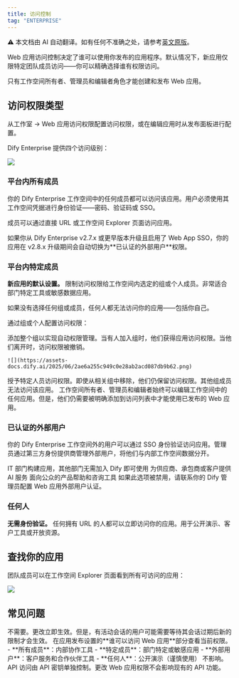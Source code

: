 ```yaml
---
title: 访问控制
tag: "ENTERPRISE"
---
```


<Note> ⚠️ 本文档由 AI 自动翻译。如有任何不准确之处，请参考[英文原版](/en/documentation/pages/publish/webapp/web-app-access)。</Note>

Web 应用访问控制决定了谁可以使用你发布的应用程序。默认情况下，新应用仅限特定团队成员访问——你可以精确选择谁有权限访问。

<Info>
只有工作空间所有者、管理员和编辑者角色才能创建和发布 Web 应用。
</Info>

## 访问权限类型

从工作室 → Web 应用访问权限配置访问权限，或在编辑应用时从发布面板进行配置。

Dify Enterprise 提供四个访问级别：

![](https://assets-docs.dify.ai/2025/06/323f40cbf4d0091bc84724fd0bee529c.png)

### 平台内所有成员

你的 Dify Enterprise 工作空间中的任何成员都可以访问该应用。用户必须使用其工作空间凭据进行身份验证——密码、验证码或 SSO。

成员可以通过直接 URL 或工作空间 Explorer 页面访问应用。

<Warning>
如果你从 Dify Enterprise v2.7.x 或更早版本升级且启用了 Web App SSO，你的应用在 v2.8.x 升级期间会自动切换为**已认证的外部用户**权限。
</Warning>

### 平台内特定成员

**新应用的默认设置。** 限制访问权限给工作空间内选定的组或个人成员。非常适合部门特定工具或敏感数据应用。

<Warning>
如果没有选择任何组或成员，任何人都无法访问你的应用——包括你自己。
</Warning>

通过组或个人配置访问权限：

<Tabs>
  <Tab title="按组">
    添加整个组以实现自动权限管理。当有人加入组时，他们获得应用访问权限。当他们离开时，访问权限被撤销。

    ![](https://assets-docs.dify.ai/2025/06/2ae6a255c949c0e28ab2acd087db9b62.png)
  </Tab>

  <Tab title="按个人">
    授予特定人员访问权限。即使从相关组中移除，他们仍保留访问权限。其他组成员无法访问该应用。
  </Tab>
</Tabs>

<Info>
工作空间所有者、管理员和编辑者始终可以编辑工作空间中的任何应用。但是，他们仍需要被明确添加到访问列表中才能使用已发布的 Web 应用。
</Info>

### 已认证的外部用户

你的 Dify Enterprise 工作空间外的用户可以通过 SSO 身份验证访问应用。管理员通过第三方身份提供商管理外部用户，将他们与内部工作空间数据分开。

<CardGroup cols={3}>
  <Card title="大型企业" icon="building">
    IT 部门构建应用，其他部门无需加入 Dify 即可使用
  </Card>
  <Card title="外部合作伙伴" icon="handshake">
    为供应商、承包商或客户提供 AI 服务
  </Card>
  <Card title="客户支持" icon="headset">
    面向公众的产品帮助和咨询工具
  </Card>
</CardGroup>

<Info>
如果此选项被禁用，请联系你的 Dify 管理员配置 Web 应用外部用户认证。
</Info>

### 任何人

**无需身份验证。** 任何拥有 URL 的人都可以立即访问你的应用。用于公开演示、客户工具或开放资源。

## 查找你的应用

团队成员可以在工作空间 Explorer 页面看到所有可访问的应用：

![](https://assets-docs.dify.ai/2025/04/44a22b6f66f80eae805a307388e5b3e9.png)


## 常见问题

<AccordionGroup>
  <Accordion title="权限更改是否需要重新发布？">
    不需要。更改立即生效。但是，有活动会话的用户可能需要等待其会话过期后新的限制才会生效。
  </Accordion>

  <Accordion title="如何查看谁有访问权限？">
    在应用发布设置的**谁可以访问 Web 应用**部分查看当前权限。
  </Accordion>

  <Accordion title="我应该选择哪个权限级别？">
    - **所有成员**：内部协作工具
    - **特定成员**：部门特定或敏感应用
    - **外部用户**：客户服务和合作伙伴工具
    - **任何人**：公开演示（谨慎使用）
  </Accordion>

  <Accordion title="Web 应用权限是否影响 API 访问？">
    不影响。API 访问由 API 密钥单独控制。更改 Web 应用权限不会影响现有的 API 功能。
  </Accordion>
</AccordionGroup>
